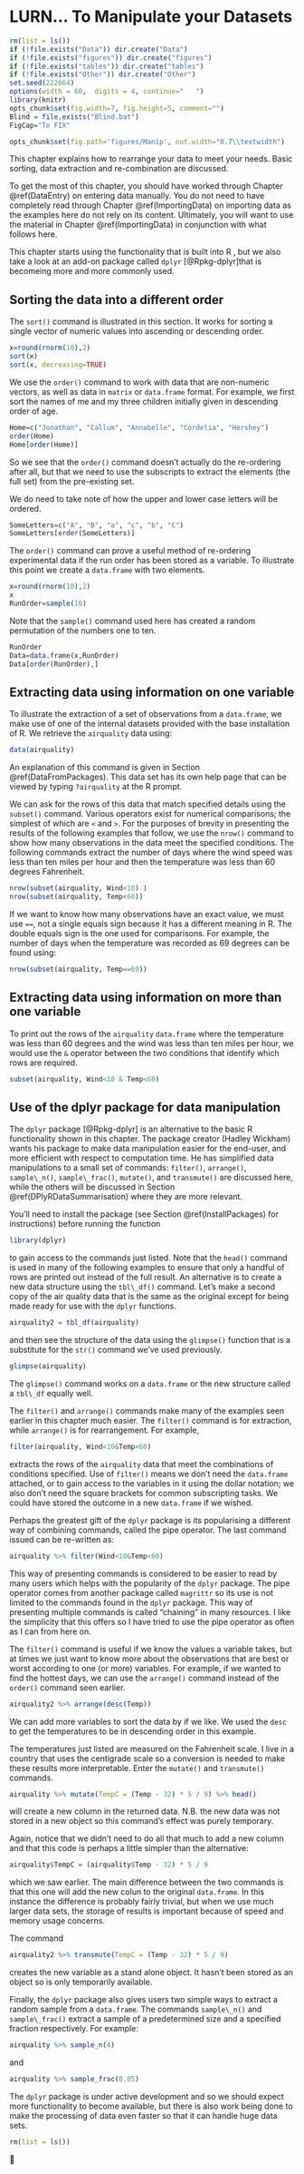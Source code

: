 # LURN… To Manipulate your Datasets{#ManipulatingData} 


```r
rm(list = ls())
if (!file.exists("Data")) dir.create("Data")
if (!file.exists("figures")) dir.create("figures")
if (!file.exists("tables")) dir.create("tables")
if (!file.exists("Other")) dir.create("Other")
set.seed(222664)
options(width = 60,  digits = 4, continue="   ")
library(knitr)
opts_chunk$set(fig.width=7, fig.height=5, comment="")
Blind = file.exists("Blind.bat")
FigCap="To FIX"
``` 
 


```r
opts_chunk$set(fig.path='figures/Manip', out.width="0.7\\textwidth") 
```  
 

﻿This chapter explains how to rearrange your data to meet your needs.
Basic sorting, data extraction and re-combination are discussed.

To get the most of this chapter, you should have worked through
Chapter \@ref(DataEntry) on entering data manually. You do not need
to have completely read through Chapter \@ref(ImportingData) on importing
data as the examples here do not rely on its content. Ultimately, you
will want to use the material in Chapter \@ref(ImportingData) in
conjunction with what follows here.

This chapter starts using the functionality that is built into R , but
we also take a look at an add-on package called `dplyr` [@Rpkg-dplyr]that is becomeing more and more commonly used.

## Sorting the data into a different order {#DataSorting}

The `sort()` command is illustrated in this section. It works
for sorting a single vector of numeric values into ascending or
descending order. 


```r
x=round(rnorm(10),2) 
sort(x) 
sort(x, decreasing=TRUE) 
```  
 

We use the `order()` command to work with data that are
non-numeric vectors, as well as data in `matrix` or
`data.frame` format. For example, we first sort the names of
me and my three children initially given in descending order of age. 


```r
Home=c("Jonathan", "Callum", "Annabelle", "Cordelia", "Hershey") 
order(Home) 
Home[order(Home)] 
```  
 

﻿So we see that the `order()` command doesn’t actually do the
re-ordering after all, but that we need to use the subscripts to extract
the elements (the full set) from the pre-existing set.

We do need to take note of how the upper and lower case letters will be
ordered. 


```r
SomeLetters=c("A", "B", "a", "c", "b", "C") 
SomeLetters[order(SomeLetters)] 
```  
 

The `order()` command can prove a useful method of re-ordering
experimental data if the run order has been stored as a variable. To
illustrate this point we create a `data.frame` with two
elements. 


```r
x=round(rnorm(10),2) 
x 
RunOrder=sample(10) 
```  
 

Note that the `sample()` command used here has created a random
permutation of the numbers one to ten. 


```r
RunOrder 
Data=data.frame(x,RunOrder) 
Data[order(RunOrder),] 
```  
 

## Extracting data using information on one variable

To illustrate the extraction of a set of observations from a
`data.frame`, we make use of one of the internal datasets
provided with the base installation of R. We retrieve the `airquality` data using: 


```r
data(airquality) 
```  
 

﻿An explanation of this command is given in
Section \@ref(DataFromPackages). This data set has its own help page
that can be viewed by typing `?airquality` at the R prompt.

We can ask for the rows of this data that match specified details using the `subset()` command. Various operators exist for numerical comparisons; the
simplest of which are `<` and `>`. For the purposes of brevity in presenting the results of the following examples
that follow, we use the `nrow()`  command to show how many
observations in the data meet the specified conditions. The following
commands extract the number of days where the wind speed was less than
ten miles per hour and then the temperature was less than 60 degrees Fahrenheit. 


```r
nrow(subset(airquality, Wind<10) )
nrow(subset(airquality, Temp<60)) 
```  
 

If we want to know how many observations have an exact value, we must use
`==`,  not a single equals sign because it has a
different meaning in R. The double equals sign is the one used for
comparisons. For example, the number of days when the temperature was
recorded as 69 degrees can be found using: 


```r
nrow(subset(airquality, Temp==69)) 
```  
 

## Extracting data using information on more than one variable

To print out the rows of the `airquality` `data.frame` where the temperature was less than 60 degrees
and the wind was less than ten miles per hour, we would use the
`&`  operator between the two conditions that
identify which rows are required. 


```r
subset(airquality, Wind<10 & Temp<60)
```  
 


## Use of the dplyr package for data manipulation {#DPlyRDataManipulation}

The `dplyr` package [@Rpkg-dplyr] is an alternative to the basic R functionality shown in this chapter. The package creator (Hadley
Wickham) wants his package to make data manipulation easier for the
end-user, and more efficient with respect to computation time. He has
simplified data manipulations to a small set of commands:
`filter()`, `arrange()`, `sample\_n()`, `sample\_frac()`, `mutate()`, and `transmute()` are discussed here, while the others will be 
discussed in Section \@ref(DPlyRDataSummarisation) where they are more
relevant.

You’ll need to install the package (see Section \@ref(InstallPackages) for instructions) before running the function 


```r
library(dplyr) 
```  
 

﻿to gain access to the commands just listed. Note that the
`head()` command is used in many of the following examples to
ensure that only a handful of rows are printed out instead of the full
result. An alternative is to create a new data structure using the
`tbl\_df()` command. Let’s make a second copy of the air quality
data that is the same as the original except for being made ready for
use with the `dplyr` functions. 


```r
airquality2 = tbl_df(airquality) 
```  
 

﻿and then see the structure of the data using the `glimpse()` function that is a substitute for the `str()` command we’ve used previously. 


```r
glimpse(airquality) 
```  
 

The `glimpse()` command works on a `data.frame` or the
new structure called a `tbl\_df` equally well.

The `filter()` and `arrange()` commands make many of the
examples seen earlier in this chapter much easier. The
`filter()` command is for extraction, while `arrange()`
is for rearrangement. For example, 


```r
filter(airquality, Wind<10&Temp<60) 
```  
 

﻿extracts the rows of the `airquality` data that meet the
combinations of conditions specified. Use of `filter()` means we
don’t need the `data.frame` attached, or to gain access to the
variables in it using the dollar notation; we also don’t need the square
brackets for common subscripting tasks. We could have stored the outcome
in a new `data.frame` if we wished.

Perhaps the greatest gift of the `dplyr` package is its
popularising a different way of combining commands, called the pipe
operator. The last command issued can be re-written as: 


```r
airquality %>% filter(Wind<10&Temp<60) 
```  
 

﻿This way of presenting commands is considered to be easier to read by
many users which helps with the popularity of the `dplyr` package. The pipe operator comes from another package called
`magrittr` so its use is not limited to the commands found in
the `dplyr` package. This way of presenting multiple commands
is called “chaining" in many resources. I like the simplicity that this
offers so I have tried to use the pipe operator as often as I can from
here on.

The `filter()` command is useful if we know the values a
variable takes, but at times we just want to know more about the
observations that are best or worst according to one (or more)
variables. For example, if we wanted to find the hottest days, we can
use the `arrange()` command instead of the `order()` command seen earlier. 


```r
airquality2 %>% arrange(desc(Temp)) 
```  
 

We can add more variables to sort the data by if we like. We used the
`desc` to get the temperatures to be in descending order in
this example.

The temperatures just listed are measured on the Fahrenheit scale. I
live in a country that uses the centigrade scale so a conversion is
needed to make these results more interpretable. Enter the
`mutate()` and `transmute()` commands. 


```r
airquality %>% mutate(TempC = (Temp - 32) * 5 / 9) %>% head() 
```  
 

will create a new column in the returned data. N.B. the new data was not
stored in a new object so this command’s effect was purely temporary.

Again, notice that we didn’t need to do all that much to add a new
column and that this code is perhaps a little simpler than the
alternative: 


```r
airquality$TempC = (airquality$Temp - 32) * 5 / 9 
```  
 

which we saw earlier. The main difference between the two commands is
that this one will add the new colun to the original
`data.frame`. In this instance the difference is probably
fairly trivial, but when we use much larger data sets, the storage of
results is important because of speed and memory usage concerns.

The command 


```r
airquality2 %>% transmute(TempC = (Temp - 32) * 5 / 9) 
```  
 

﻿creates the new variable as a stand alone object. It hasn’t been stored
as an object so is only temporarily available.

Finally, the `dplyr` package also gives users two simple ways
to extract a random sample from a `data.frame`. The commands
`sample\_n()` and `sample\_frac()` extract a sample of a predetermined size and a specified fraction
respectively. For example: 


```r
airquality %>% sample_n(4) 
```  
 

and 


```r
airquality %>% sample_frac(0.05) 
```  
 

The `dplyr` package is under active development and so we
should expect more functionality to become available, but there is also
work being done to make the processing of data even faster so that it
can handle huge data sets. 

```r
rm(list = ls())
``` 
 


